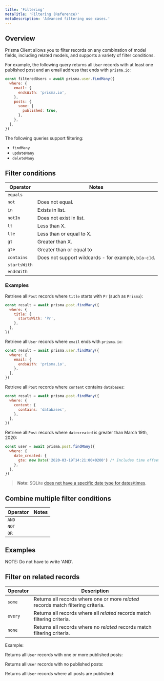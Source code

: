 ```yaml
---
title: 'Filtering'
metaTitle: 'Filtering (Reference)'
metaDescription: 'Advanced filtering use cases.'
---
```


## Overview

Prisma Client allows you to filter records on any combination of model fields, including related models, and supports a variety of filter conditions.

For example, the following query returns all `User` records with at least one published post and an email address that ends with `prisma.io`:

```javascript
const filteredUsers = await prisma.user.findMany({
  where: {
    email: {
      endsWith: 'prisma.io',
    },
    posts: {
      some: {
        published: true,
      },
    },
  },
})
```

The following queries support filtering:

- `findMany`
- `updateMany`
- `deleteMany`

## Filter conditions

| Operator     | Notes                                                |
| ------------ | ---------------------------------------------------- |
| `equals`     |                                                      |
| `not`        | Does not equal.                                      |
| `in`         | Exists in list.                                      |
| `notIn`      | Does not exist in list.                              |
| `lt`         | Less than X.                                         |
| `lte`        | Less than or equal to X.                             |
| `gt`         | Greater than X.                                      |
| `gte`        | Greater than or equal to                             |
| `contains`   | Does not support wildcards - for example, `b[a-c]d`. |
| `startsWith` |                                                      |
| `endsWith`   |                                                      |

### Examples

Retrieve all `Post` records where `title` starts with `Pr` (such as `Prisma`):

```javascript
const result = await prisma.post.findMany({
  where: {
    title: {
      startsWith: 'Pr',
    },
  },
})
```

Retrieve all `User` records where `email` ends with `prisma.io`:

```javascript
const result = await prisma.user.findMany({
  where: {
    email: {
      endsWith: 'prisma.io',
    },
  },
})
```

Retrieve all `Post` records where `content` contains `databases`:

```javascript
const result = await prisma.post.findMany({
  where: {
    content: {
      contains: 'databases',
    },
  },
})
```

Retrieve all `Post` records where `datecreated` is greater than March 19th, 2020:

```javascript
const user = await prisma.post.findMany({
  where: {
    date_created: {
      gte: new Date('2020-03-19T14:21:00+0200') /* Includes time offset for UTC */,
    },
  },
})
```

> **Note**: SQLite [does not have a specific date type for dates/times](https://www.sqlite.org/datatype3.html#date_and_time_datatype).

## Combine multiple filter conditions

| Operator | Notes |
| -------- | ----- |
| `AND`    |       |
| `NOT`    |       |
| `OR`     |       |

## Examples

NOTE: Do not have to write 'AND'.

## Filter on related records

| Operator | Description                                                                       |
| -------- | --------------------------------------------------------------------------------- |
| `some`   | Returns all records where one or more _related_ records match filtering criteria. |
| `every`  | Returns all records where all _related_ records match filtering criteria.         |
| `none`   | Returns all records where no _related_ records match filtering criteria.          |

Example:

Returns all `User` records with one or more published posts:

Returns all `User` records with no published posts:

Returns all `User` records where all posts are published:
